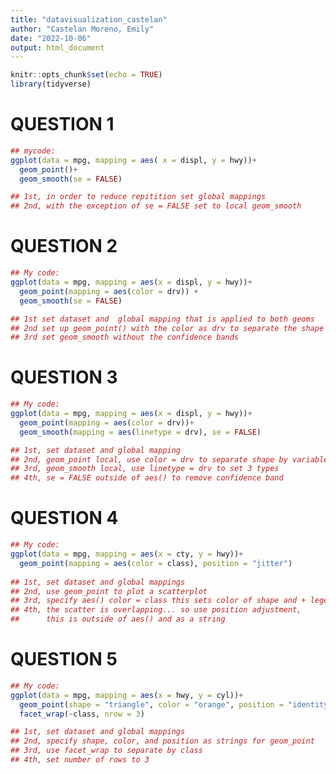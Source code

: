 ```yaml
---
title: "datavisualization_castelan"
author: "Castelan Moreno, Emily"
date: "2022-10-06"
output: html_document
---
```


```r
knitr::opts_chunk$set(echo = TRUE)
library(tidyverse)
```

# QUESTION 1

```r

## mycode: 
ggplot(data = mpg, mapping = aes( x = displ, y = hwy))+
  geom_point()+
  geom_smooth(se = FALSE)

## 1st, in order to reduce repitition set global mappings
## 2nd, with the exception of se = FALSE set to local geom_smooth

```

# QUESTION 2

```r
## My code:
ggplot(data = mpg, mapping = aes(x = displ, y = hwy))+
  geom_point(mapping = aes(color = drv)) +
  geom_smooth(se = FALSE)

## 1st set dataset and  global mapping that is applied to both geoms
## 2nd set up geom_point() with the color as drv to separate the shape groups
## 3rd set geom_smooth without the confidence bands
```

# QUESTION 3

```r
## My code:
ggplot(data = mpg, mapping = aes(x = displ, y = hwy))+
  geom_point(mapping = aes(color = drv))+
  geom_smooth(mapping = aes(linetype = drv), se = FALSE)

## 1st, set dataset and global mapping
## 2nd, geom_point local, use color = drv to separate shape by variable
## 3rd, geom_smooth local, use linetype = drv to set 3 types
## 4th, se = FALSE outside of aes() to remove confidence band

```

# QUESTION 4

```r
## My code:
ggplot(data = mpg, mapping = aes(x = cty, y = hwy))+
  geom_point(mapping = aes(color = class), position = "jitter")
 
## 1st, set dataset and global mappings
## 2nd, use geom_point to plot a scatterplot
## 3rd, specify aes() color = class this sets color of shape and + legend
## 4th, the scatter is overlapping... so use position adjustment,
##      this is outside of aes() and as a string
```

# QUESTION 5

```r
## My code:
ggplot(data = mpg, mapping = aes(x = hwy, y = cyl))+
  geom_point(shape = "triangle", color = "orange", position = "identity")+
  facet_wrap(~class, nrow = 3)

## 1st, set dataset and global mappings
## 2nd, specify shape, color, and position as strings for geom_point
## 3rd, use facet_wrap to separate by class
## 4th, set number of rows to 3
```

